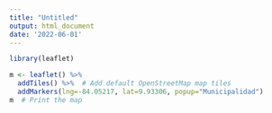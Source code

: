 ```yaml
---
title: "Untitled"
output: html_document
date: '2022-06-01'
---
```



```r
library(leaflet)

m <- leaflet() %>%
  addTiles() %>%  # Add default OpenStreetMap map tiles
  addMarkers(lng=-84.05217, lat=9.93306, popup="Municipalidad")
m  # Print the map
```
